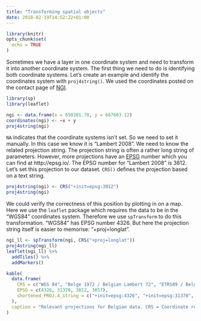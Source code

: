 ```yaml
---
title: "Transforming spatial objects"
date: 2018-02-19T14:52:22+01:00
---
```


```r
library(knitr)
opts_chunk$set(
  echo = TRUE
)
```


Sometimes we have a layer in one coordinate system and need to transform it into another coordinate system. The first thing we need to do is identifying both coordinate systems. Let's create an example and identify the coordinates system with `proj4string()`. We used the coordinates posted on the contact page of [NGI](http://www.ngi.be/NL/NL5.shtm).

```r
library(sp)
library(leaflet)
```

```r
ngi <- data.frame(x = 650381.78, y = 667603.12)
coordinates(ngi) <- ~x + y
proj4string(ngi)
```

`NA` indicates that the coordinate systems isn't set. So we need to set it manually. In this case we know it is "Lambert 2008". We need to know the related projection string. The projection string is often a rather long string of parameters. However, more projections have an [EPSG](https://en.wikipedia.org/wiki/International_Association_of_Oil_%26_Gas_Producers#European_Petroleum_Survey_Group) number which you can find at http://epsg.io/. The EPSG number for "Lambert 2008" is 3812. Let's set this projection to our dataset. `CRS()` defines the projection based on a text string.

```r
proj4string(ngi) <- CRS("+init=epsg:3812")
proj4string(ngi)
```

We could verify the correctness of this position by plotting in on a map. Here we use the `leaflet` package which requires the data to be in the "WGS84" coordinates system. Therefore we use `spTransform` to do this transformation. "WGS84" has EPSG number 4326. But here the projection string itself is easier to memorise: "+proj=longlat".

```r
ngi_ll <- spTransform(ngi, CRS("+proj=longlat"))
proj4string(ngi_ll)
leaflet(ngi_ll) %>%
  addTiles() %>%
  addMarkers()
```

```r
kable(
  data.frame(
    CRS = c("WGS 84", "Belge 1972 / Belgian Lambert 72", "ETRS89 / Belgian Lambert 2008", "WGS 84 / Pseudo-Mercator"),
    EPSG = c(4326, 31370, 3812, 3857),
    shortened_PROJ.4_string = c("+init=epsg:4326", "+init=epsg:31370", "+init=epsg:3812", "+init=epsg:3857")
  ),
  caption = "Relevant projections for Belgian data. CRS = Coordinate reference system, EPSG = CRS number in the EPSG dataset."
)
```

